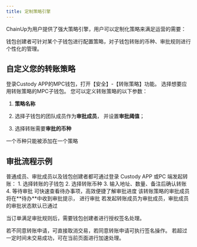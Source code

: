 ```yaml
---
title: 定制策略引擎
---
```


ChainUp为用户提供了强大策略引擎，用户可以定制化策略来满足运营的需要：

钱包创建者可针对某个子钱包进行配置策略，对子钱包转账的币种、审批规则进行个性化的管理。 

## 自定义您的转账策略
<Steps>
<Step title="使用转账策略">
    登录Custody APP的MPC钱包，打开【安全】-【转账策略】功能。

</Step>
<Step title="选择MPC子钱包">
   选择想要应用转账策略的MPC子钱包。
</Step>

<Step title="添加转账策略">
您可以定义转账策略的以下参数：

1. **策略名称**

2. 选择子钱包的团队成员作为**审批成员**， 并设置**审批阈值**；

3. 选择转账需要**审批的币种**

<Tip>
一个币种只能被添加在一个策略
</Tip>

</Step>

</Steps>

## 审批流程示例

<Steps>
<Step title="钱包成员发起转账">
普通成员、审批成员以及钱包创建者都可通过登录 Custody APP 或PC 端发起转账：
1. 选择转账的子钱包
2. 选择转账币种
3. 输入地址、数量、备注后确认转账
4. 等待审批

<Tip>
可快速查看待办事项，高效便捷了解审批进度
</Tip>
</Step>

<Step title="审批成员审批">
 该转账策略的审批成员将在**待办**中收到审批提示， 进行审批
<Tip>
若发起转账成员为审批成员，审批成员的审批状态默认已通过
</Tip>

当订单满足审批规则后，需要钱包创建者进行授权签名处理。

</Step>

<Step title="钱包创建者签名">
若不同意转账申请，可直接取消交易，若同意转账申请可执行签名操作。

<Tip>
若超过一定时间未交易成功，可在当前页面进行加速处理。
</Tip>

</Step>

</Steps>